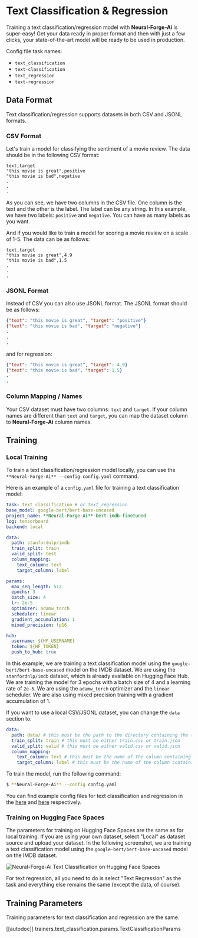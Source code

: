 # Text Classification & Regression

Training a text classification/regression model with **Neural-Forge-Ai** is super-easy! Get your data ready in
proper format and then with just a few clicks, your state-of-the-art model will be ready to
be used in production.

Config file task names:
- `text_classification`
- `text-classification`
- `text_regression`
- `text-regression`

## Data Format

Text classification/regression supports datasets in both CSV and JSONL formats.

### CSV Format

Let's train a model for classifying the sentiment of a movie review. The data should be
in the following CSV format:

```csv
text,target
"this movie is great",positive
"this movie is bad",negative
.
.
.
```

As you can see, we have two columns in the CSV file. One column is the text and the other
is the label. The label can be any string. In this example, we have two labels: `positive`
and `negative`. You can have as many labels as you want.

And if you would like to train a model for scoring a movie review on a scale of 1-5. The data can be as follows:

```csv
text,target
"this movie is great",4.9
"this movie is bad",1.5
.
.
.
```

### JSONL Format
Instead of CSV you can also use JSONL format. The JSONL format should be as follows:

```json
{"text": "this movie is great", "target": "positive"}
{"text": "this movie is bad", "target": "negative"}
.
.
.
```

and for regression:

```json
{"text": "this movie is great", "target": 4.9}
{"text": "this movie is bad", "target": 1.5}
.
.
```

### Column Mapping / Names

Your CSV dataset must have two columns: `text` and `target`.
If your column names are different than `text` and `target`, you can map the dataset column to **Neural-Forge-Ai** column names.

## Training

### Local Training

To train a text classification/regression model locally, you can use the `**Neural-Forge-Ai** --config config.yaml` command.

Here is an example of a `config.yaml` file for training a text classification model:

```yaml
task: text_classification # or text_regression
base_model: google-bert/bert-base-uncased
project_name: **Neural-Forge-Ai**-bert-imdb-finetuned
log: tensorboard
backend: local

data:
  path: stanfordnlp/imdb
  train_split: train
  valid_split: test
  column_mapping:
    text_column: text
    target_column: label

params:
  max_seq_length: 512
  epochs: 3
  batch_size: 4
  lr: 2e-5
  optimizer: adamw_torch
  scheduler: linear
  gradient_accumulation: 1
  mixed_precision: fp16

hub:
  username: ${HF_USERNAME}
  token: ${HF_TOKEN}
  push_to_hub: true
```

In this example, we are training a text classification model using the `google-bert/bert-base-uncased` model on the IMDB dataset. 
We are using the `stanfordnlp/imdb` dataset, which is already available on Hugging Face Hub. 
We are training the model for 3 epochs with a batch size of 4 and a learning rate of `2e-5`. 
We are using the `adamw_torch` optimizer and the `linear` scheduler. 
We are also using mixed precision training with a gradient accumulation of 1.

If you want to use a local CSV/JSONL dataset, you can change the `data` section to:

```yaml
data:
  path: data/ # this must be the path to the directory containing the train and valid files
  train_split: train # this must be either train.csv or train.json
  valid_split: valid # this must be either valid.csv or valid.json
  column_mapping:
    text_column: text # this must be the name of the column containing the text
    target_column: label # this must be the name of the column containing the target
```

To train the model, run the following command:

```bash
$ **Neural-Forge-Ai** --config config.yaml
```

You can find example config files for text classification and regression in the [here](https://github.com/v-punithkumar/Neural-Forge-Ai/tree/main/configs/text_classification) and [here](https://github.com/v-punithkumar/Neural-Forge-Ai/tree/main/configs/text_regression) respectively.

### Training on Hugging Face Spaces

The parameters for training on Hugging Face Spaces are the same as for local training. 
If you are using your own dataset, select "Local" as dataset source and upload your dataset.
In the following screenshot, we are training a text classification model using the `google-bert/bert-base-uncased` model on the IMDB dataset.

![**Neural-Forge-Ai** Text Classification on Hugging Face Spaces](https://raw.githubusercontent.com/v-punithkumar/Neural-Forge-Ai/main/static/**Neural-Forge-Ai**_text_classification.png)

For text regression, all you need to do is select "Text Regression" as the task and everything else remains the same (except the data, of course).

## Training Parameters

Training parameters for text classification and regression are the same.

[[autodoc]] trainers.text_classification.params.TextClassificationParams
